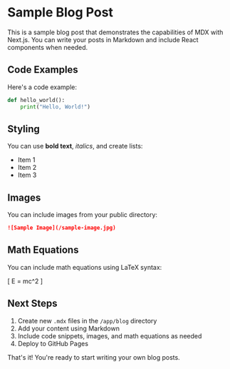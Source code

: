 # Sample Blog Post

This is a sample blog post that demonstrates the capabilities of MDX with Next.js. You can write your posts in Markdown and include React components when needed.

## Code Examples

Here's a code example:

```python
def hello_world():
    print("Hello, World!")
```

## Styling

You can use **bold text**, *italics*, and create lists:

- Item 1
- Item 2
- Item 3

## Images

You can include images from your public directory:

```markdown
![Sample Image](/sample-image.jpg)
```

## Math Equations

You can include math equations using LaTeX syntax:

\[
E = mc^2
\]

## Next Steps

1. Create new `.mdx` files in the `/app/blog` directory
2. Add your content using Markdown
3. Include code snippets, images, and math equations as needed
4. Deploy to GitHub Pages

That's it! You're ready to start writing your own blog posts. 